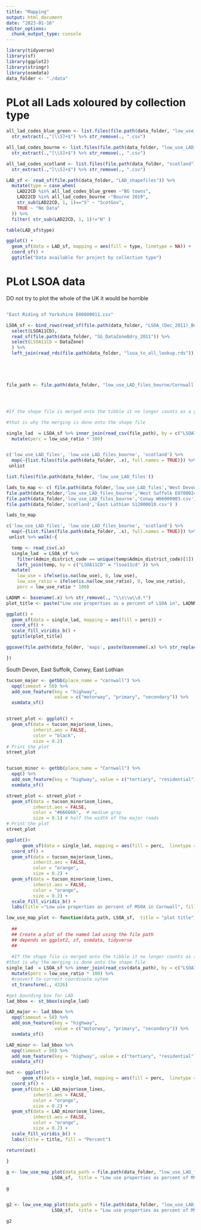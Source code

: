 ```yaml
---
title: "Mapping"
output: html_document
date: "2023-01-16"
editor_options: 
  chunk_output_type: console
---
```



```r
library(tidyverse)
library(sf)
library(ggplot2)
library(stringr)
library(osmdata)
data_folder <- "./data"
```

# PLot all Lads xoloured by collection type

```r
all_lad_codes_blue_green <- list.files(file.path(data_folder, "low_use_LAD_files")) %>%
  str_extract(.,"[\\S]+$") %>% str_remove(., ".csv")

all_lad_codes_bourne <- list.files(file.path(data_folder, "low_use_LAD_files_bourne")) %>%
  str_extract(.,"[\\S]+$") %>% str_remove(., ".csv")

all_lad_codes_scotland <- list.files(file.path(data_folder, "scotland")) %>%
  str_extract(.,"[\\S]+$") %>% str_remove(., ".csv")

LAD_sf <- read_sf(file.path(data_folder, "LAD_shapefiles")) %>%
  mutate(type = case_when(
    LAD22CD %in% all_lad_codes_blue_green ~"BG towns",
    LAD22CD %in% all_lad_codes_bourne ~"Bourne 2019",
    str_sub(LAD22CD, 1, 1)=="S" ~ "ScotGov",
    TRUE ~ "No Data"
  )) %>%
  filter( str_sub(LAD22CD, 1, 1)!="N" )
```


```r
table(LAD_sf$type)


```


```r

ggplot() +
  geom_sf(data = LAD_sf, mapping = aes(fill = type, linetype = NA)) + 
  coord_sf() +
  ggtitle("Data available for project by collection type")


```


# PLot LSOA data

DO not try to plot the whole of the UK it would be horrible
```r

```


```r


"East Riding of Yorkshire E06000011.csv"

LSOA_sf <- bind_rows(read_sf(file.path(data_folder, "LSOA_(Dec_2011)_Boundaries_Generalised_Clipped_(BGC)_EW_V3")) %>%
  select(LSOA11CD),
  read_sf(file.path(data_folder, "SG_DataZoneBdry_2011")) %>%
  select(LSOA11CD = DataZone)
  ) %>%
  left_join(read_rds(file.path(data_folder, "lsoa_to_all_lookup.rds")), by = c("LSOA11CD"="lsoa11cd"))





file_path <- file.path(data_folder, "low_use_LAD_files_bourne/Cornwall E06000052.csv")




#If the shape file is merged onto the tibble it no longer counts as a geometric object.

#that is why the merging is done onto the shape file

single_lad  = LSOA_sf %>% inner_join(read_csv(file_path), by = c("LSOA11CD" = "lsoa11cd" )) %>%
  mutate(perc = low_use_ratio * 100)



```

```r

c('low_use_LAD_files', 'low_use_LAD_files_bourne', 'scotland') %>% 
  map(~{list.files(file.path(data_folder, .x), full.names = TRUE)}) %>%
 unlist

list.files(file.path(data_folder, 'low_use_LAD_files'))

lads_to_map <- c( file.path(data_folder,'low_use_LAD_files','West Devon E07000047.csv'),
file.path(data_folder,'low_use_LAD_files_bourne','West Suffolk E07000245.csv'),
file.path(data_folder,'low_use_LAD_files_bourne','Conwy W06000003.csv'),
file.path(data_folder,'scotland','East Lothian S12000010.csv') )

lads_to_map 

c('low_use_LAD_files', 'low_use_LAD_files_bourne', 'scotland') %>% 
  map(~{list.files(file.path(data_folder, .x), full.names = TRUE)}) %>%
 unlist %>% walk(~{

  temp <- read_csv(.x)
  single_lad  = LSOA_sf %>% 
    filter(Admin_district_code == unique(temp$Admin_district_code)[1]) %>%
    left_join(temp, by = c("LSOA11CD" = "lsoa11cd" )) %>%
  mutate(
    low_use = ifelse(is.na(low_use), 0, low_use),
    low_use_ratio = ifelse(is.na(low_use_ratio), 0, low_use_ratio),
    perc = low_use_ratio * 100)

LADNM <- basename(.x) %>% str_remove(., "\\s\\w\\d.*")
plot_title <- paste("Low use properties as a percent of LSOA in", LADNM)

ggplot() +
  geom_sf(data = single_lad, mapping = aes(fill = perc)) + 
  coord_sf() +
  scale_fill_viridis_b() +
  ggtitle(plot_title)

ggsave(file.path(data_folder, 'maps', paste(basename(.x) %>% str_replace(., ".csv", ".pdf"))))

})
```


South Devon, East Suffolk, Conwy, East Lothian


```r

tucson_major <- getbb(place_name = "cornwall") %>%
  opq(timeout = 50) %>%
  add_osm_feature(key = "highway", 
                  value = c("motorway", "primary", "secondary")) %>%
  osmdata_sf()


street_plot <- ggplot() +
  geom_sf(data = tucson_major$osm_lines,
          inherit.aes = FALSE,
          color = "black",
          size = 0.2)
# Print the plot
street_plot


tucson_minor <- getbb(place_name = "Cornwall") %>%
  opq() %>%
  add_osm_feature(key = "highway", value = c("tertiary", "residential")) %>%
  osmdata_sf()

street_plot <- street_plot +
  geom_sf(data = tucson_minor$osm_lines,
          inherit.aes = FALSE,
          color = "#666666",  # medium gray
          size = 0.1) # half the width of the major roads
# Print the plot
street_plot

ggplot()+
      geom_sf(data = single_lad, mapping = aes(fill = perc,  linetype = NA)) + 
  coord_sf() +
  geom_sf(data = tucson_major$osm_lines,
          inherit.aes = FALSE,
          color = "orange",
          size = 0.2) +
  geom_sf(data = tucson_minor$osm_lines,
          inherit.aes = FALSE,
          color = "orange",
          size = 0.2) +
  scale_fill_viridis_b() +
  labs(title ="Low use properties as percent of MSOA in Cornwall", fill = "Percent")
```


```r



low_use_map_plot <- function(data_path, LSOA_sf,  title = "plot title"){
  
  ##
  ## Create a plot of the named lad using the file path
  ## depends on ggplot2, sf, osmdata, tidyverse
  ##
  
  #If the shape file is merged onto the tibble it no longer counts as a geometric object.
#that is why the merging is done onto the shape file
single_lad  = LSOA_sf %>% inner_join(read_csv(data_path), by = c("LSOA11CD" = "lsoa11cd" )) %>%
  mutate(perc = low_use_ratio * 100) %>%
  #convert to correct coordinate sytem
  st_transform(., 4326)

#get bounding box for LAD
lad_bbox <- st_bbox(single_lad)

LAD_major <- lad_bbox %>%
  opq(timeout = 50) %>%
  add_osm_feature(key = "highway", 
                  value = c("motorway", "primary", "secondary")) %>%
  osmdata_sf()

LAD_minor <- lad_bbox %>%
  opq(timeout = 50) %>%
  add_osm_feature(key = "highway", value = c("tertiary", "residential")) %>%
  osmdata_sf()

out <- ggplot()+
      geom_sf(data = single_lad, mapping = aes(fill = perc,  linetype = NA)) + 
  coord_sf() +
  geom_sf(data = LAD_major$osm_lines,
          inherit.aes = FALSE,
          color = "orange",
          size = 0.2) +
  geom_sf(data = LAD_minor$osm_lines,
          inherit.aes = FALSE,
          color = "orange",
          size = 0.2) +
  scale_fill_viridis_b() +
  labs(title = title, fill = "Percent")

return(out)
  
}

```



```r
g <- low_use_map_plot(data_path = file.path(data_folder, "low_use_LAD_files_bourne", "Cornwall E06000052.csv"), 
                 LSOA_sf,  title = "Low use properties as percent of MSOA in Cornwall" )

g


g2 <- low_use_map_plot(data_path = file.path(data_folder, "low_use_LAD_files", "East Riding of Yorkshire E06000011.csv"), 
                 LSOA_sf,  title = "Low use properties as percent of MSOA in East Riding" )

g2
```

